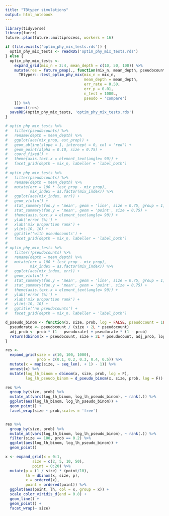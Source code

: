 ```yaml
---
title: "TBtyper simulations"
output: html_notebook
---
```


```r
library(tidyverse)
library(furrr)
future::plan(future::multiprocess, workers = 16)
```

```r
if (file.exists('optim_phy_mix_tests.rds')) {
  optim_phy_mix_tests <- readRDS('optim_phy_mix_tests.rds')
} else {
  optim_phy_mix_tests <-
    expand_grid(mix_n = 2:4, mean_depth = c(10, 50, 100)) %>%
    mutate(res = future_pmap(., function(mix_n, mean_depth, pseudocounts) {
      TBtyper:::test_optim_phy_mix(mix_n = mix_n,
                                   mean_depth = mean_depth,
                                   err_rate = 0.50,
                                   err_p = 0.01,
                                   n_test = 1000L,
                                   pseudo = 'compare')
    })) %>%
    unnest(res)
  saveRDS(optim_phy_mix_tests, 'optim_phy_mix_tests.rds')
}

# optim_phy_mix_tests %>% 
#   filter(pseudocounts) %>% 
#   rename(depth = mean_depth) %>% 
#   ggplot(aes(mix_prop, est_prop)) +
#   geom_abline(slope = 1, intercept = 0, col = 'red') +
#   geom_point(alpha = 0.10, size = 0.75) +
#   coord_fixed() +
#   theme(axis.text.x = element_text(angle= 90)) +
#   facet_grid(depth ~ mix_n, labeller = 'label_both')
# 
# optim_phy_mix_tests %>% 
#   filter(pseudocounts) %>% 
#   rename(depth = mean_depth) %>% 
#   mutate(err = 100 * (est_prop - mix_prop),
#          mix_index = as.factor(mix_index)) %>% 
#   ggplot(aes(mix_index, err)) +
#   geom_violin() +
#   stat_summary(fun.y = 'mean', geom = 'line', size = 0.75, group = 1, col = 'red', alpha = 0.75) +
#   stat_summary(fun.y = 'mean', geom = 'point', size = 0.75) +
#   theme(axis.text.x = element_text(angle= 90)) +
#   ylab('error (%)') + 
#   xlab('mix proportion rank') +
#   ylim(-10, 10) +
#   ggtitle('with pseudocounts') + 
#   facet_grid(depth ~ mix_n, labeller = 'label_both')
# 
# optim_phy_mix_tests %>% 
#   filter(!pseudocounts) %>% 
#   rename(depth = mean_depth) %>% 
#   mutate(err = 100 * (est_prop - mix_prop),
#          mix_index = as.factor(mix_index)) %>% 
#   ggplot(aes(mix_index, err)) +
#   geom_violin() +
#   stat_summary(fun.y = 'mean', geom = 'line', size = 0.75, group = 1, col = 'red', alpha = 0.75) +
#   stat_summary(fun.y = 'mean', geom = 'point', size = 0.75) +
#   theme(axis.text.x = element_text(angle= 90)) +
#   ylab('error (%)') + 
#   xlab('mix proportion rank') +
#   ylim(-10, 10) +
#   ggtitle('no pseudocounts') + 
#   facet_grid(depth ~ mix_n, labeller = 'label_both')

```


```r
d_pseudo_binom <- function(x, size, prob, log = FALSE, pseudocount = 1L) {
  pseudorate <- pseudocount / (size + 2L * pseudocount)
  adj_prob <- prob * (1 - pseudorate) + pseudorate * (1 - prob)
  return(dbinom(x + pseudocount, size + 2L * pseudocount, adj_prob, log))
}

res <- 
  expand_grid(size = c(10, 100, 1000),
              prob = c(0.1, 0.2, 0.3, 0.4, 0.5)) %>% 
  mutate(x = map(size, ~ seq_len(. + 1) - 1)) %>% 
  unnest(x) %>% 
  mutate(log_lh_binom = dbinom(x, size, prob, log = F),
         log_lh_pseudo_binom = d_pseudo_binom(x, size, prob, log = F))

res %>% 
  group_by(size, prob) %>% 
  mutate_at(vars(log_lh_binom, log_lh_pseudo_binom), ~ rank(.)) %>% 
  ggplot(aes(log_lh_binom, log_lh_pseudo_binom)) +
  geom_point() +
  facet_wrap(size ~ prob,scales = 'free')


res %>% 
  group_by(size, prob) %>% 
  mutate_at(vars(log_lh_binom, log_lh_pseudo_binom), ~ rank(.)) %>% 
  filter(size == 100, prob == 0.2) %>% 
  ggplot(aes(log_lh_binom, log_lh_pseudo_binom)) +
  geom_point()

```

```r
x <- expand_grid(x = 0:1,
            size = c(2, 5, 10, 50),
            point = 0:20) %>% 
  mutate(p = (1 / size) * (point/10),
         lh = dbinom(x, size, p),
         x = ordered(x), 
         point = ordered(point)) %>% 
  ggplot(aes(point, lh, col = x, group = x)) +
  scale_color_viridis_d(end = 0.8) +
  geom_line() +
  geom_point() +
  facet_wrap(~ size)


```

